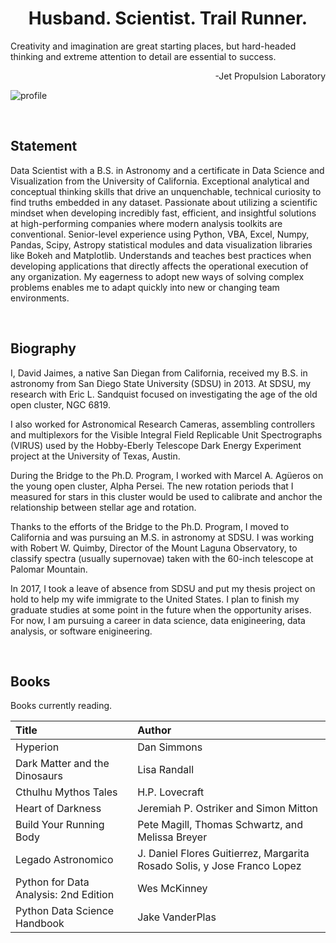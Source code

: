 <h1 align="center" style={{marginTop: "2em"}}>Husband. Scientist. Trail Runner.</h1>

Creativity and imagination are great starting places, but hard-headed thinking and extreme attention to detail are essential to success.

<p align="right">-Jet Propulsion Laboratory</p>

![profile](../../images/profile.jpg)

<br/>

## Statement

Data Scientist with a B.S. in Astronomy and a certificate in Data Science and Visualization from the University of California. Exceptional analytical and conceptual thinking skills that drive an unquenchable, technical curiosity to find truths embedded in any dataset. Passionate about utilizing a scientific mindset when developing incredibly fast, efficient, and insightful solutions at high-performing companies where modern analysis toolkits are conventional. Senior-level experience using Python, VBA, Excel, Numpy, Pandas, Scipy, Astropy statistical modules and data visualization libraries like Bokeh and Matplotlib. Understands and teaches best practices when developing applications that directly affects the operational execution of any organization. My eagerness to adopt new ways of solving complex problems enables me to adapt quickly into new or changing team environments.

<br/>

## Biography

I, David Jaimes, a native San Diegan from California, received my B.S. in astronomy from San Diego State University (SDSU) in 2013. At SDSU, my research with Eric L. Sandquist focused on investigating the age of the old open cluster, NGC 6819.

I also worked for Astronomical Research Cameras, assembling controllers and multiplexors for the Visible Integral Field Replicable Unit Spectrographs (VIRUS) used by the Hobby-Eberly Telescope Dark Energy Experiment project at the University of Texas, Austin.

During the Bridge to the Ph.D. Program, I worked with Marcel A. Agüeros on the young open cluster, Alpha Persei. The new rotation periods that I measured for stars in this cluster would be used to calibrate and anchor the relationship between stellar age and rotation.

Thanks to the efforts of the Bridge to the Ph.D. Program, I moved to California and was pursuing an M.S. in astronomy at SDSU. I was working with Robert W. Quimby, Director of the Mount Laguna Observatory, to classify spectra (usually supernovae) taken with the 60-inch telescope at Palomar Mountain.

In 2017, I took a leave of absence from SDSU and put my thesis project on hold to help my wife immigrate to the United States. I plan to finish my graduate studies at some point in the future when the opportunity arises. For now, I am pursuing a career in data science, data enigineering, data analysis, or software enigineering.

<br/>

## Books

Books currently reading.

Title | Author
:--- | :----
Hyperion | Dan Simmons
Dark Matter and the Dinosaurs | Lisa Randall
Cthulhu Mythos Tales | H.P. Lovecraft
Heart of Darkness | Jeremiah P. Ostriker and Simon Mitton
Build Your Running Body | Pete Magill, Thomas Schwartz, and Melissa Breyer
Legado Astronomico | J. Daniel Flores Guitierrez, Margarita Rosado Solis, y Jose Franco Lopez
Python for Data Analysis: 2nd Edition | Wes McKinney
Python Data Science Handbook | Jake VanderPlas
